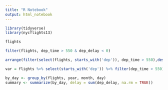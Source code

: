```yaml
---
title: "R Notebook"
output: html_notebook
---
```




```r
library(tidyverse)
library(nycflights13)
```


```r
flights
```
```r
filter(flights, dep_time > 550 & dep_delay < 0)
```
```r
arrange(filter(select(flights, starts_with('dep')), dep_time > 550),desc(dep_time))
```
```r
var = flights %>% select(starts_with('dep')) %>% filter(dep_time > 550) %>% arrange(desc(dep_time)) %>% mutate(dep2 = dep_delay*2)
```

```r
by_day <- group_by(flights, year, month, day)
summary <- summarize(by_day, delay = sum(dep_delay, na.rm = TRUE))
```


